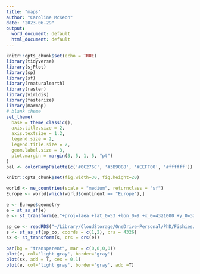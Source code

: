 ```yaml
---
title: "maps"
author: "Caroline McKeon"
date: "2023-06-29"
output:
  word_document: default
  html_document: default
---
```



```r
knitr::opts_chunk$set(echo = TRUE)
library(tidyverse)
library(sjPlot)
library(sp)
library(sf)
library(rnaturalearth)
library(raster)
library(viridis)
library(fasterize)
library(marmap)
# blank theme
set_theme(
  base = theme_classic(),
  axis.title.size = 2,
  axis.textsize = 1.2,
  legend.size = 2,
  legend.title.size = 2,
  geom.label.size = 3,
  plot.margin = margin(3, 5, 1, 5, "pt")
)
pal <- colorRampPalette(c('#0C276C', '#3B9088', '#EEFF00', '#ffffff'))

knitr::opts_chunk$set(fig.width=30, fig.height=20) 
```


```r
world <- ne_countries(scale = "medium", returnclass = "sf")
Europe <- world[which(world$continent == "Europe"),]

e <- Europe$geometry
e = st_as_sf(e)
e <- st_transform(e,"+proj=laea +lat_0=53 +lon_0=9 +x_0=4321000 +y_0=3210000 +ellps=GRS80 +towgs84=0,0,0,0,0,0,0 +units=m +no_defs ")
```


```r
sp_co <- readRDS("~/Library/CloudStorage/OneDrive-Personal/PhD/Fishies/fishies/2022_moriarty_kelly_mckeon_updates/Data_sp_co.rds")
s <- st_as_sf(sp_co, coords = c(1,2), crs = 4326)
sx <- st_transform(s, crs = crs(e))

par(bg = "transparent", mar = c(0,0,0,0))
plot(e, col='light gray', border='gray')
plot(sx, add = T, cex = 0.1)
plot(e, col='light gray', border='gray', add =T)
```

